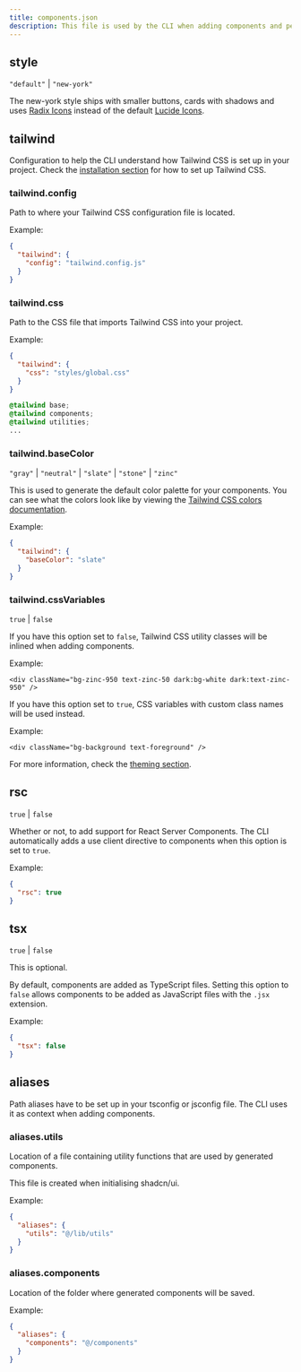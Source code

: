 ```yaml
---
title: components.json
description: This file is used by the CLI when adding components and performing diffs.
---
```


## style

`"default"` | `"new-york"`

The new-york style ships with smaller buttons, cards with shadows and uses [Radix Icons](https://icons.radix-ui.com) instead of the default [Lucide Icons](https://lucide.dev/).

<ComponentPreview name="card-with-form" />

## tailwind

Configuration to help the CLI understand how Tailwind CSS is set up in your project. Check the [installation section](/docs/installation) for how to set up Tailwind CSS.

### tailwind.config

Path to where your Tailwind CSS configuration file is located.

Example:

```json title="components.json"
{
  "tailwind": {
    "config": "tailwind.config.js"
  }
}
```

### tailwind.css

Path to the CSS file that imports Tailwind CSS into your project.

Example:

```json title="components.json"
{
  "tailwind": {
    "css": "styles/global.css"
  }
}
```

```css title="styles/global.css"
@tailwind base;
@tailwind components;
@tailwind utilities;
...
```

### tailwind.baseColor

`"gray"` | `"neutral"` | `"slate"` | `"stone"` | `"zinc"`

This is used to generate the default color palette for your components. You can see what the colors look like by viewing the [Tailwind CSS colors documentation](https://tailwindcss.com/docs/customizing-colors).

Example:

```json title="components.json"
{
  "tailwind": {
    "baseColor": "slate"
  }
}
```

### tailwind.cssVariables

`true` | `false`

If you have this option set to `false`, Tailwind CSS utility classes will be inlined when adding components.

Example:

```tsx
<div className="bg-zinc-950 text-zinc-50 dark:bg-white dark:text-zinc-950" />
```

If you have this option set to `true`, CSS variables with custom class names will be used instead.

Example:

```tsx
<div className="bg-background text-foreground" />
```

For more information, check the [theming section](/docs/theming).

## rsc

`true` | `false`

Whether or not, to add support for React Server Components. The CLI automatically adds a use client directive to components when this option is set to `true`.

Example:

```json title="components.json"
{
  "rsc": true
}
```

## tsx

`true` | `false`

This is optional.

By default, components are added as TypeScript files. Setting this option to `false` allows components to be added as JavaScript files with the `.jsx` extension.

Example:

```json title="components.json"
{
  "tsx": false
}
```

## aliases

Path aliases have to be set up in your tsconfig or jsconfig file. The CLI uses it as context when adding components.

### aliases.utils

Location of a file containing utility functions that are used by generated components.

This file is created when initialising shadcn/ui.

Example:

```json title="components.json"
{
  "aliases": {
    "utils": "@/lib/utils"
  }
}
```

### aliases.components

Location of the folder where generated components will be saved.

Example:

```json title="components.json"
{
  "aliases": {
    "components": "@/components"
  }
}
```
